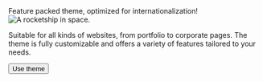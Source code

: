 ---
---

<SpotlightSection>
  <Fragment slot="title">Feature packed theme, optimized for internationalization!</Fragment>
  <Fragment slot="image"><Image src={spotlightImage} width={1280} alt="A rocketship in space." /></Fragment>

  Suitable for all kinds of websites, from portfolio to corporate pages. The theme is fully customizable and offers a variety of features tailored to your needs.

  <Button href={homepage}>Use theme</Button>

</SpotlightSection>
